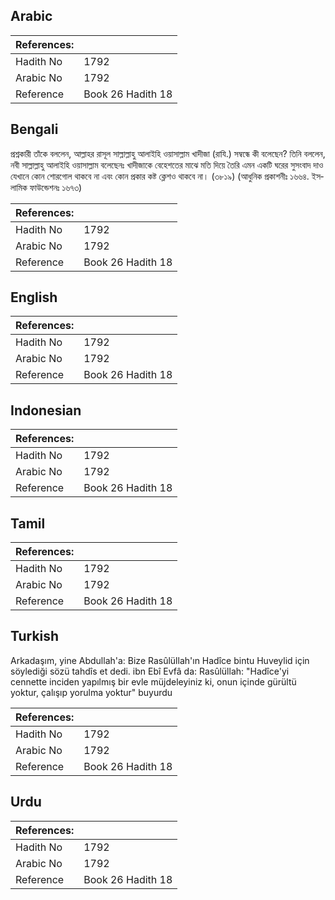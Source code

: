 ## Arabic


<div dir="rtl" lang="ar" style={{fontSize:'larger',backgroundColor:'#f8f9fa',padding:20}}>

</div>
<div style={{backgroundColor:'#f8f9fa',padding:20, marginBottom: 10}}><table> <thead> <tr> <th>References:</th> <th></th> </tr> </thead> <tbody><tr><td>Hadith No</td><td>1792</td></tr><tr><td>Arabic No</td><td>1792</td></tr><tr><td>Reference</td><td>Book 26 Hadith 18</td></tr></tbody></table></div>

## Bengali


<div dir="ltr" lang="bn" style={{fontSize:'larger',backgroundColor:'#f8f9fa',padding:20}}>
প্রশ্নকারী তাঁকে বললেন, আল্লাহর রাসূল সাল্লাল্লাহু আলাইহি ওয়াসাল্লাম খাদীজা (রাযি.) সম্বন্ধে কী বলেছেন? তিনি বললেন, নবী সাল্লাল্লাহু আলাইহি ওয়াসাল্লাম বলেছেনঃ খাদীজাকে বেহেশতের মাঝে মতি দিয়ে তৈরি এমন একটি ঘরের সুসংবাদ দাও যেখানে কোন শোরগোল থাকবে না এবং কোন প্রকার কষ্ট ক্লেশও থাকবে না। (৩৮১৯) (আধুনিক প্রকাশনীঃ ১৬৬৪. ইসলামিক ফাউন্ডেশনঃ ১৬৭৩)
</div>
<div style={{backgroundColor:'#f8f9fa',padding:20, marginBottom: 10}}><table> <thead> <tr> <th>References:</th> <th></th> </tr> </thead> <tbody><tr><td>Hadith No</td><td>1792</td></tr><tr><td>Arabic No</td><td>1792</td></tr><tr><td>Reference</td><td>Book 26 Hadith 18</td></tr></tbody></table></div>

## English


<div dir="ltr" lang="en" style={{fontSize:'larger',backgroundColor:'#f8f9fa',padding:20}}>

</div>
<div style={{backgroundColor:'#f8f9fa',padding:20, marginBottom: 10}}><table> <thead> <tr> <th>References:</th> <th></th> </tr> </thead> <tbody><tr><td>Hadith No</td><td>1792</td></tr><tr><td>Arabic No</td><td>1792</td></tr><tr><td>Reference</td><td>Book 26 Hadith 18</td></tr></tbody></table></div>

## Indonesian


<div dir="ltr" lang="id" style={{fontSize:'larger',backgroundColor:'#f8f9fa',padding:20}}>

</div>
<div style={{backgroundColor:'#f8f9fa',padding:20, marginBottom: 10}}><table> <thead> <tr> <th>References:</th> <th></th> </tr> </thead> <tbody><tr><td>Hadith No</td><td>1792</td></tr><tr><td>Arabic No</td><td>1792</td></tr><tr><td>Reference</td><td>Book 26 Hadith 18</td></tr></tbody></table></div>

## Tamil


<div dir="ltr" lang="ta" style={{fontSize:'larger',backgroundColor:'#f8f9fa',padding:20}}>

</div>
<div style={{backgroundColor:'#f8f9fa',padding:20, marginBottom: 10}}><table> <thead> <tr> <th>References:</th> <th></th> </tr> </thead> <tbody><tr><td>Hadith No</td><td>1792</td></tr><tr><td>Arabic No</td><td>1792</td></tr><tr><td>Reference</td><td>Book 26 Hadith 18</td></tr></tbody></table></div>

## Turkish


<div dir="ltr" lang="tr" style={{fontSize:'larger',backgroundColor:'#f8f9fa',padding:20}}>
Arkadaşım, yine Abdullah'a: Bize Rasûlüllah'ın Hadîce bintu Huveylid için söylediği sözü tahdîs et dedi. ibn Ebî Evfâ da: Rasûlüllah: "Hadîce'yi cennette inciden yapılmış bir evle müjdeleyiniz ki, onun içinde gürültü yoktur, çalışıp yorulma yoktur" buyurdu
</div>
<div style={{backgroundColor:'#f8f9fa',padding:20, marginBottom: 10}}><table> <thead> <tr> <th>References:</th> <th></th> </tr> </thead> <tbody><tr><td>Hadith No</td><td>1792</td></tr><tr><td>Arabic No</td><td>1792</td></tr><tr><td>Reference</td><td>Book 26 Hadith 18</td></tr></tbody></table></div>

## Urdu


<div dir="rtl" lang="ur" style={{fontSize:'larger',backgroundColor:'#f8f9fa',padding:20}}>

</div>
<div style={{backgroundColor:'#f8f9fa',padding:20, marginBottom: 10}}><table> <thead> <tr> <th>References:</th> <th></th> </tr> </thead> <tbody><tr><td>Hadith No</td><td>1792</td></tr><tr><td>Arabic No</td><td>1792</td></tr><tr><td>Reference</td><td>Book 26 Hadith 18</td></tr></tbody></table></div>